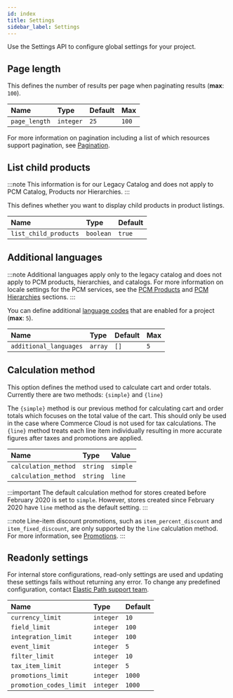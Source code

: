 ```yaml
---
id: index
title: Settings
sidebar_label: Settings
---
```


Use the Settings API to configure global settings for your project.

## Page length

This defines the number of results per page when paginating results (**max**: `100`).

| **Name** | Type | **Default** | **Max** |
| :--- | :--- | :--- | :--- |
| `page_length` | `integer` | `25` | `100` |

For more information on pagination including a list of which resources support pagination, see [Pagination](../../basics/pagination.md).

## List child products

:::note
This information is for our Legacy Catalog and does not apply to PCM Catalog, Products nor Hierarchies.
:::

This defines whether you want to display child products in product listings.

| **Name** | Type | **Default** |
| :--- | :--- | :--- |
| `list_child_products` | `boolean` | `true` |


## Additional languages

:::note
Additional languages apply only to the legacy catalog and does not apply to PCM products, hierarchies, and catalogs. For more information on locale settings for the PCM services, see the [PCM Products](../../pcm/products/create-a-product.md) and [PCM Hierarchies](../../pcm/hierarchies/create-a-hierarchy.md) sections.
:::

You can define additional [language codes](../translations/index.md#supported-languages) that are enabled for a project (**max**: `5`).

| **Name** | Type | **Default** | **Max** |
| :--- | :--- | :--- | :--- |
| `additional_languages` | `array` | `[]` | `5` |

## Calculation method

This option defines the method used to calculate cart and order totals. Currently there are two methods: `{simple}` and `{line}`

The `{simple}` method is our previous method for calculating cart and order totals which focuses on the total value of the cart. This should only be used in the case where Commerce Cloud is not used for tax calculations. The `{line}` method treats each line item individually resulting in more accurate figures after taxes and promotions are applied.

 | Name | Type | Value |
 | :--- | :--- | :--- |
 | `calculation_method` | `string` | `simple` |
 | `calculation_method` | `string` | `line` |

:::important
The default calculation method for stores created before February 2020 is set to `simple`. However, stores created since February 2020 have `line` method as the default setting.
:::

:::note
Line-item discount promotions, such as `item_percent_discount` and `item_fixed_discount`, are only supported by the `line` calculation method. For more information, see [Promotions](../../promotions/index.md).
:::

## Readonly settings

For internal store configurations, read-only settings are used and updating these settings fails without returning any error. To change any predefined configuration, contact [Elastic Path support team](https://support.elasticpath.com/hc/en-us).

| Name | Type | Default |
| :--- | :--- | :--- |
| `currency_limit` | `integer` | `10` |
| `field_limit` | `integer` | `100` |
| `integration_limit` | `integer` | `100` |
| `event_limit` | `integer` | `5` |
| `filter_limit` | `integer` | `10` |
| `tax_item_limit` | `integer` | `5` |
| `promotions_limit` | `integer` | `1000` |
| `promotion_codes_limit` | `integer` | `1000` |
